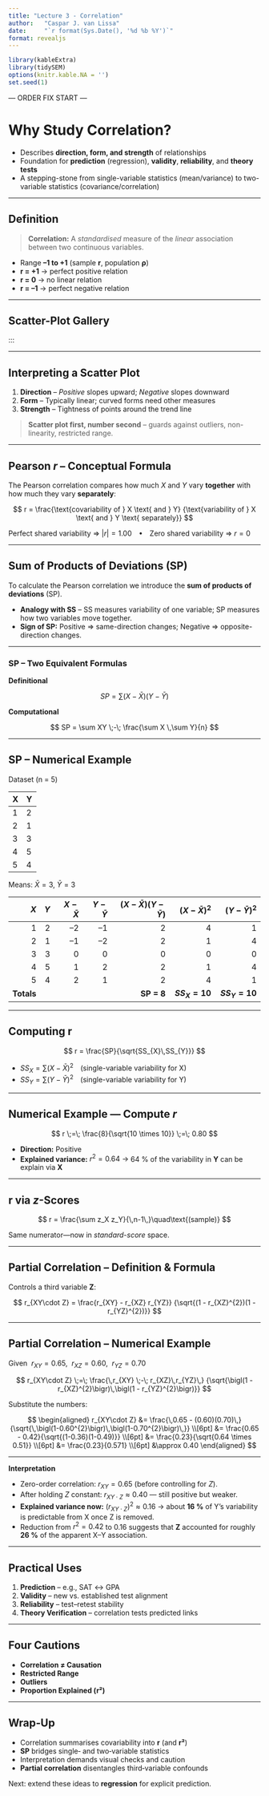 ```yaml
---
title: "Lecture 3 - Correlation"
author:   "Caspar J. van Lissa"
date:     "`r format(Sys.Date(), '%d %b %Y')`"
format: revealjs
---
```

```r
library(kableExtra)
library(tidySEM)
options(knitr.kable.NA = '')
set.seed(1)
```


--- ORDER FIX START ---

# Why Study Correlation?

* Describes **direction, form, and strength** of relationships  
* Foundation for **prediction** (regression), **validity**, **reliability**, and **theory tests**  
* A stepping-stone from single-variable statistics (mean/variance) to two-variable statistics (covariance/correlation)

---

## Definition

> **Correlation:** A *standardised* measure of the *linear* association between two continuous variables.

* Range **–1 to +1** (sample **r**, population **ρ**)  
* **r = +1** → perfect positive relation  
* **r =  0** → no linear relation  
* **r = –1** → perfect negative relation

---

## Scatter-Plot Gallery


:::

---

## Interpreting a Scatter Plot

1. **Direction** – *Positive* slopes upward; *Negative* slopes downward  
2. **Form** – Typically linear; curved forms need other measures  
3. **Strength** – Tightness of points around the trend line  

> **Scatter plot first, number second** – guards against outliers, non-linearity, restricted range.

---

## Pearson *r* – Conceptual Formula

The Pearson correlation compares how much *X* and *Y* vary **together** with how much they vary **separately**:

$$
r
   = \frac{\text{covariability of } X \text{ and } Y}
          {\text{variability of } X \text{ and } Y \text{ separately}}
$$

Perfect shared variability ⇒ $|r| = 1.00$ • Zero shared variability ⇒ $r = 0$

---

## Sum of Products of Deviations (SP)

To calculate the Pearson correlation we introduce the **sum of products of deviations** (SP).

* **Analogy with SS** – SS measures variability of one variable; SP measures how two variables move together.  
* **Sign of SP:** Positive ⇒ same-direction changes; Negative ⇒ opposite-direction changes.

---

### SP – Two Equivalent Formulas {.smaller}

**Definitional**

$$
SP = \sum \bigl(X - \bar{X}\bigr)\bigl(Y - \bar{Y}\bigr)
$$

**Computational**

$$
SP = \sum XY \;-\; \frac{\sum X \,\sum Y}{n}
$$

---

## SP – Numerical Example {.smaller}

Dataset (n = 5)

| X | Y |
|---|---|
| 1 | 2 |
| 2 | 1 |
| 3 | 3 |
| 4 | 5 |
| 5 | 4 |

Means: $\bar X = 3$, $\bar Y = 3$

| $X$ | $Y$ | $X-\bar X$ | $Y-\bar Y$ | $(X-\bar X)(Y-\bar Y)$ | $(X-\bar X)^{2}$ | $(Y-\bar Y)^{2}$ |
|----:|----:|-----------:|-----------:|-----------------------:|-----------------:|-----------------:|
| 1 | 2 | –2 | –1 | 2 | 4 | 1 |
| 2 | 1 | –1 | –2 | 2 | 1 | 4 |
| 3 | 3 | 0  | 0  | 0 | 0 | 0 |
| 4 | 5 | 1  | 2  | 2 | 1 | 4 |
| 5 | 4 | 2  | 1  | 2 | 4 | 1 |
| **Totals** |   |   |   | **SP = 8** | **$SS_X = 10$** | **$SS_Y = 10$** |

---

## Computing **r**

$$
r = \frac{SP}{\sqrt{SS_{X}\,SS_{Y}}}
$$

* $SS_{X} = \sum (X - \bar{X})^{2}$ (single-variable variability for X)  
* $SS_{Y} = \sum (Y - \bar{Y})^{2}$ (single-variable variability for Y)

---

## Numerical Example — Compute *r* {.smaller}

$$
r \;=\; \frac{8}{\sqrt{10 \times 10}} \;=\; 0.80
$$

* **Direction:** Positive  
* **Explained variance:** $r^{2} = 0.64$ → 64 % of the variability in **Y** can be explain via **X**

---

## **r** via *z*-Scores

$$
r = \frac{\sum z_X z_Y}{\,n-1\,}\quad\text{(sample)}
$$

Same numerator—now in *standard-score* space.

---

## Partial Correlation – Definition & Formula {.smaller}

Controls a third variable **Z**:

$$
r_{XY\cdot Z} =
\frac{r_{XY} - r_{XZ} r_{YZ}}
     {\sqrt{(1 - r_{XZ}^{2})(1 - r_{YZ}^{2})}}
$$

---

## Partial Correlation – Numerical Example {.tiny}

Given &nbsp;$r_{XY}=0.65$, &nbsp;$r_{XZ}=0.60$, &nbsp;$r_{YZ}=0.70$

$$
r_{XY\cdot Z} \;=\;
\frac{\,r_{XY} \;-\; r_{XZ}\,r_{YZ}\,}
     {\sqrt{\bigl(1 - r_{XZ}^{2}\bigr)\,\bigl(1 - r_{YZ}^{2}\bigr)}}
$$

Substitute the numbers:

$$
\begin{aligned}
r_{XY\cdot Z}
&= \frac{\,0.65 - (0.60)(0.70)\,}
        {\sqrt{\,\bigl(1-0.60^{2}\bigr)\,\bigl(1-0.70^{2}\bigr)\,}} \\[6pt]
&= \frac{0.65 - 0.42}{\sqrt{(1-0.36)(1-0.49)}} \\[6pt]
&= \frac{0.23}{\sqrt{0.64 \times 0.51}} \\[6pt]
&= \frac{0.23}{0.571} \\[6pt]
&\approx 0.40
\end{aligned}
$$

---

**Interpretation**

* Zero-order correlation: $r_{XY}=0.65$ (before controlling for $Z$).  
* After holding $Z$ constant: $r_{XY\cdot Z}\approx0.40$ — still positive but weaker.  
* **Explained variance now:** $(r_{XY\cdot Z})^{2} \approx 0.16$ → about **16 %** of Y’s variability is predictable from X once Z is removed.  
* Reduction from $r^{2}=0.42$ to $0.16$ suggests that **Z** accounted for roughly **26 %** of the apparent X–Y association.

---

## Practical Uses

1. **Prediction** – e.g., SAT ↔ GPA  
2. **Validity** – new vs. established test alignment  
3. **Reliability** – test–retest stability  
4. **Theory Verification** – correlation tests predicted links

---

## Four Cautions

* **Correlation ≠ Causation**  
* **Restricted Range**  
* **Outliers**  
* **Proportion Explained (r²)**

---

## Wrap‑Up

* Correlation summarises covariability into **r** (and **r²**)  
* **SP** bridges single‑ and two‑variable statistics  
* Interpretation demands visual checks and caution  
* **Partial correlation** disentangles third‑variable confounds  

Next: extend these ideas to **regression** for explicit prediction.
